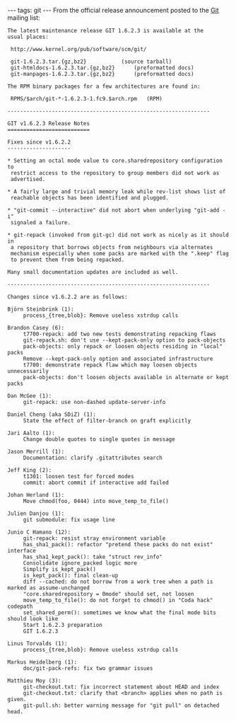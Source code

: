 ---
tags: git
---
From the official release announcement posted to the [[Git]] mailing list:

<pre>The latest maintenance release GIT 1.6.2.3 is available at the
usual places:

 http://www.kernel.org/pub/software/scm/git/

 git-1.6.2.3.tar.{gz,bz2}			(source tarball)
 git-htmldocs-1.6.2.3.tar.{gz,bz2}		(preformatted docs)
 git-manpages-1.6.2.3.tar.{gz,bz2}		(preformatted docs)

The RPM binary packages for a few architectures are found in:

 RPMS/$arch/git-*-1.6.2.3-1.fc9.$arch.rpm	(RPM)

----------------------------------------------------------------

GIT v1.6.2.3 Release Notes
==========================

Fixes since v1.6.2.2
--------------------

* Setting an octal mode value to core.sharedrepository configuration to
 restrict access to the repository to group members did not work as
 advertised.

* A fairly large and trivial memory leak while rev-list shows list of
 reachable objects has been identified and plugged.

* "git-commit --interactive" did not abort when underlying "git-add -i"
 signaled a failure.

* git-repack (invoked from git-gc) did not work as nicely as it should in
 a repository that borrows objects from neighbours via alternates
 mechanism especially when some packs are marked with the ".keep" flag
 to prevent them from being repacked.

Many small documentation updates are included as well.

----------------------------------------------------------------

Changes since v1.6.2.2 are as follows:

Björn Steinbrink (1):
     process_{tree,blob}: Remove useless xstrdup calls

Brandon Casey (6):
     t7700-repack: add two new tests demonstrating repacking flaws
     git-repack.sh: don't use --kept-pack-only option to pack-objects
     pack-objects: only repack or loosen objects residing in "local" packs
     Remove --kept-pack-only option and associated infrastructure
     t7700: demonstrate repack flaw which may loosen objects unnecessarily
     pack-objects: don't loosen objects available in alternate or kept packs

Dan McGee (1):
     git-repack: use non-dashed update-server-info

Daniel Cheng (aka SDiZ) (1):
     State the effect of filter-branch on graft explicitly

Jari Aalto (1):
     Change double quotes to single quotes in message

Jason Merrill (1):
     Documentation: clarify .gitattributes search

Jeff King (2):
     t1301: loosen test for forced modes
     commit: abort commit if interactive add failed

Johan Herland (1):
     Move chmod(foo, 0444) into move_temp_to_file()

Julien Danjou (1):
     git submodule: fix usage line

Junio C Hamano (12):
     git-repack: resist stray environment variable
     has_sha1_pack(): refactor "pretend these packs do not exist" interface
     has_sha1_kept_pack(): take "struct rev_info"
     Consolidate ignore_packed logic more
     Simplify is_kept_pack()
     is_kept_pack(): final clean-up
     diff --cached: do not borrow from a work tree when a path is marked as assume-unchanged
     "core.sharedrepository = 0mode" should set, not loosen
     move_temp_to_file(): do not forget to chmod() in "Coda hack" codepath
     set_shared_perm(): sometimes we know what the final mode bits should look like
     Start 1.6.2.3 preparation
     GIT 1.6.2.3

Linus Torvalds (1):
     process_{tree,blob}: Remove useless xstrdup calls

Markus Heidelberg (1):
     doc/git-pack-refs: fix two grammar issues

Matthieu Moy (3):
     git-checkout.txt: fix incorrect statement about HEAD and index
     git-checkout.txt: clarify that <branch> applies when no path is given.
     git-pull.sh: better warning message for "git pull" on detached head.</pre>
